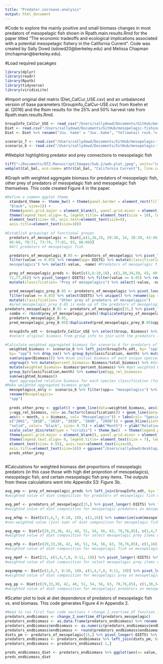 ```yaml
---
title: "Predator.increase.analysis"
output: html_document
---
```


#Code to explore the mainly positive and small biomass changes in most predators of mesopelagic fish shown in Rpath.main.results.Rmd for the paper titled "The economic tradeoffs and ecological implications associated with a potential mesopelagic fishery in the California Current". Code was created by Sally Dowd (sdowd20@berkeley.edu) and Melissa Chapman (mchapman@berkeley.edu).

#Load required pacakges
```r
library(dplyr)
library(readr)
library(Rpath)
library(tidyverse)
library(viridisLite)
```

#Import original diet matrix (Diet_CalCur_USE.csv) and an unbalanced version of base parameters (Groupinfo_CalCur-USE.csv) from Koehn et al. (2016) and the Rsim results for the 25% and 50% harvest rate from Rpath.main.results.Rmd.
```r
GroupInfo_CalCur_USE <- read_csv("/Users/sallydowd/Documents/GitHub/mesopelagic-fishing/Data/GroupInfo_CalCur-USE.csv")
Diet <- read.csv("/Users/sallydowd/Documents/GitHub/mesopelagic-fishing/Data/Diet_CalCur_USE.csv")  
Diet <- Diet %>% rename("Juv. hake" = "Juv..hake", "Yellowtail rock."= "Yellowtail.rock.", "Shelf rock."= "Shelf.rock.", "P. Ocean Perch"= "P..Ocean.Perch", "Longspine thorny."= "Longspine.thorny.", "Tufted Puffin"= "Tufted.Puffin", "Leach's S. Petrel"= "Leach.s.S..Petrel","Fin whale"= "Fin.whale", "Slope rock."= "Slope.rock.", "carniv-zoops"= "carniv.zoops", "small jellies"= "small.jellies", "large jellies"= "large.jellies", "pandalid shp"= "pandalid.shp", "benthic shp"= "benthic.shp", "tanner crab"= "tanner.crb", "Benthic fish"= "Benthic.fish", "surf perch"= "surf.perch", "Other cephal."= "Other.cephal.", "Market squid"= "Market.squid", "Pacific Mackerel"= "Pacific.Mackerel", "Juv. rock."= "Juv..rock.", "Canary rock."= "Canary.rock.", "Widow rock."= "Widow.rock.", "Splitnose rock."= "Splitnose.rock.", "Shortspine thorny."= "Shortspine.thorny.", "Common murre"= "Common.murre", "Western Gull"= "Western.Gull", "Resident Orcas"= "Resident.Orcas", "Sperm whale"= "Sperm.whale", "Harbor seals"= "Harbor.seals", "Sea Lions"= "Sea.Lions", "Juv. Ele. Seal"= "Juv..Ele..Seal", "Fur seals"= "Fur.seals", "Brandt's corm."= "Brandt.s.corm.", "Double corm."= "Double.corm.", "Pelagic cormorant"= "Pelagic.cormorant") #Relabel functional group names for compatibility with Rpath scenario datasets 

scenario_7 <- read.csv("/Users/sallydowd/Documents/GitHub/mesopelagic-fishing/Data/Scenario_7.csv")
scenario_6 <- read.csv("/Users/sallydowd/Documents/GitHub/mesopelagic-fishing/Data/Scenario_6.csv")
```

#Webplot highlighting predator and prey connections to mesopelagic fish 
```r
tiff("~/Documents/OTZ.Manuscript/Images/Sub.2/web.plot.jpeg", units="in", width=6, height=5, res=600, compression = 'lzw')
webplot(Cal_bal, eco.name= attr(Cal_bal, "California Current"), line.col="grey", labels=FALSE, highlight= "mesopelagics", highlight.col= c("blue", "red", "NA"), label.num=TRUE, label.cex=0.7, fleets=FALSE) + standard_theme
```

#Graph with weighted aggregate biomass for predators of mesopelagic fish, other prey of predators of mesopelagic fish and mesopelagic fish themselves. This code created Figure 4 in the paper. 
```r
#Define a common ggplot theme 
  standard_theme <- theme_bw() + theme(panel.border = element_rect(fill=NA, colour =
  "black", size=1)) + 
  theme(panel.grid.major = element_blank(), panel.grid.minor = element_blank()) +
  theme(legend.text.align= 0, legend.title= element_text(size = 10), legend.text =
  element_text(size= 9), axis.text=element_text(size=9),
  axis.title=element_text(size=10))
   
#Establish groupings of functional groups 
  predators_of_mesopelagic <- Diet[,c(1,16,19, 29:30, 34, 38:39, 43:49, 51:57, 59:61, 64,
  66:68, 70:71, 73:74, 77:81, 83, 86:89)]
  #All predators of mesopelagic fish

  predators_of_mesopelagic_0.05 <- predators_of_mesopelagic %>% pivot_longer(-DIETS) %>%
  filter(value >= 0.05) %>% rename(spp= DIETS) %>% mutate(classification= "Predators of
  mesopelagics") %>% select(-value, -name) #Predators of mesopelagic fish that have at least 5% of their diet consist of mesopelagics

  prey_of_mesopelagic_preds <- Diet[c(3,6:10,18), c(1,30,34,39, 43, 49, 52, 55, 57, 64,
  71,77,86)] %>% pivot_longer(-DIETS) %>% filter(value >= 0.05) %>% rename(spp= DIETS)%>%
  mutate(classification= "Prey of mesopelagics") %>% select(-value, -name) #Identify prey of mesopelagics where higher diet proportion predators of mesopelagic fish have at least 0.05 in their diet 

  pred_mesopelagic_prey_0.05 <- predators_of_mesopelagic %>% pivot_longer(-DIETS) %>%
  filter(value >= 0.05) %>% select(DIETS) %>% unique() %>% rename(spp = DIETS) %>%
  mutate(classification= "Other prey of predators of mesopelagics")
  #pred_mesopelagic_prey_0.05 is made up of the predators of mesopelagic fish (as defined above) that have other prey consisting of at least 5% of their diet    
predators_mesopelagic_0.05 <- predators_of_mesopelagic[15,] %>% pivot_longer(-DIETS) %>% filter(value >= 0.05) %>% select(name) %>% mutate(classification= "Predators of mesopelagics") %>% rename(spp= name)
  combo <- rbind(prey_of_mesopelagic_preds[!duplicated(prey_of_mesopelagic_preds$spp),],
  predators_mesopelagic_0.05,
  pred_mesopelagic_prey_0.05[!duplicated(pred_mesopelagic_prey_0.05$spp),])

  GroupInfo_edt <- GroupInfo_CalCur_USE %>% select(Group, Biomass) %>% rename(spp= Group)
  #select original biomass from group info to join with the predators (consumers) in both groupings of functional groups

#Calculate weighted aggregated biomass for scenario 6 for predators of mesopelagic fish  and other prey of predators of mesopelagic fish.
  weighted_biomass <- scenario_6 %>% left_join(GroupInfo_edt, by= "spp") %>% left_join(combo,
  by= "spp") %>% drop_na() %>% group_by(classification, month) %>% mutate(total_biomass=
  sum(unique(Biomass))) %>% #sum initial biomass of each unique species groupings by month
  ungroup() %>% mutate(percent_biomass= Biomass/total_biomass) %>% #divide initial biomass for a species by total biomass for a species group
  mutate(weighted_biomass= biomass*percent_biomass) %>% #get weighted biomass by multiplying relative biomass by percent biomass 
  group_by(classification,month) %>% summarize(agg_rel_biomass=
  sum(weighted_biomass))
  #get aggregated relative biomass for each species classification (functional group grouping) by summing weighted biomass for each species classification for each month  
#Make weighted aggregated biomass graph 
  mesopelagics_only <- scenario_6 %>% filter(spp== "mesopelagics") %>%
  rename(Mesopelagics=
  "spp")
  
  preds_other_prey <- ggplot() + geom_line(data=weighted_biomass, aes(x=month,
  y=agg_rel_biomass, col= as.factor(classification))) + geom_line(data=mesopelagics_only,
  aes(x = month, y = biomass, col= "Mesopelagics")) + labs(col= "Species classification") + scale_x_continuous(name= "Year", breaks= c(0, 120, 240, 360, 480, 600), labels=
  c("2001", "2010", "2020", "2030", "2040", "2050")) + geom_hline(yintercept=1, linetype=
  "solid", color= "black", size= 0.75) + xlab("Month") + ylab("Relative biomass") + 
  scale_color_discrete(type = "viridis") + theme_bw()  + theme(legend.position= c(0.57, 0.60)) + theme(panel.border = element_rect(fill=NA, colour ="black", size=1)) + 
  theme(panel.grid.major = element_blank(), panel.grid.minor = element_blank()) +
  theme(legend.text.align= 0, legend.title= element_text(size = 7), legend.text =
  element_text(size= 6.55), axis.text=element_text(size=9),
  axis.title=element_text(size=10)) + ggsave("/Users/sallydowd/desktop/test.jpeg", width= 3, height= 4)
  preds_other_prey   
  
```

#Calculations for weighted biomass diet proportions of mesopelagic predators (in this case those with high diet proprotion of mesopelagics), mesopelagic fish, and certain mesopelagic fish prey items. The outputs from these calculations went into Appendix S3: Figure 3b. 
```r
avg_pmp <- prey_of_mesopelagic_preds %>% left_join(GroupInfo_edt, by= "spp") %>% mutate(total_biomass= sum(unique(Biomass))) %>% mutate(bio_DC_weight = (Biomass*value)/total_biomass) %>% summarize(sum(bio_DC_weight))
#weighted value of diet composition for predators of mesopelagic fish on mesopelagic prey (that at least one of these predators prey on for at least 5% of their diet)

avg_pmf <- predators_of_mesopelagic[15,] %>% pivot_longer(-DIETS) %>% filter(value >= 0.05) %>% rename(spp= name) %>% left_join(GroupInfo_edt, by= "spp") %>% mutate(total_biomass= sum(unique(Biomass))) %>% mutate(bio_DC_weight = (Biomass*value)/total_biomass) %>% summarize(sum(bio_DC_weight))
#weighted value of diet composition for mesopelagic predators on mesopelagic fish

avg_mfmp <- Diet[c(3,6,7, 8:10, 18), c(1,16)] %>% summarize(sum(mesopelagics))
#non-weighted value (just sum) of diet composition for mesopelagic fish on mesopelagic prey (if divided Biomass of mesopelagics by total_biomass of mesopelagics it would just equal 1)

avg_mpp <- Diet[c(29,33,38, 42, 48, 51, 54, 56, 63, 70,76,85), c(1,4,7,8, 9:11, 19)] %>% pivot_longer(-DIETS) %>% rename(spp= name) %>% left_join(GroupInfo_edt, by= "spp") %>% mutate(total_biomass= sum(unique(Biomass))) %>% mutate(bio_DC_weight = (Biomass*value)/total_biomass) %>% summarize(sum(bio_DC_weight))
#weighted value of diet composition for select mesopelagic prey items on mesopelagic predators

avg_mfp <- Diet[c(29,33,38, 42, 48, 51, 54, 56, 63, 70,76,85), c(1,16)] %>% summarize(mean(mesopelagics))
#weighted value of diet composition for mesopelagic fish on mesopelagic predators

avg_mpmf <- Diet[15, c(1,4,7,8, 9:11, 19)] %>% pivot_longer(-DIETS) %>% rename(spp= name) %>% left_join(GroupInfo_edt, by= "spp") %>% mutate(total_biomass= sum(unique(Biomass))) %>% mutate(bio_DC_weight = (Biomass*value)/total_biomass) %>% summarize(sum(bio_DC_weight))
#weighted value of diet composition for select mesopelagic prey items on mesopelagic fish

avgsmpmp <- Diet[c(3,6,7, 8:10, 18), c(1,4,7,8, 9:11, 19)] %>% pivot_longer(-DIETS) %>% rename(spp= name) %>% left_join(GroupInfo_edt, by= "spp") %>% mutate(total_biomass= sum(unique(Biomass))) %>% mutate(bio_DC_weight = (Biomass*value)/total_biomass) %>% summarize(sum(bio_DC_weight)) 
#weighted value of diet composition for mesopelagic prey on mesopelagic prey  
  
avg_pp <- Diet[c(29,33,38, 42, 48, 51, 54, 56, 63, 70,76,85), c(1,30,34,39, 43, 49, 52, 55, 57, 64, 71,77,86)] %>% pivot_longer(-DIETS) %>% rename(spp= name) %>% left_join(GroupInfo_edt, by= "spp") %>% mutate(total_biomass= sum(unique(Biomass))) %>% mutate(bio_DC_weight = (Biomass*value)/total_biomass) %>% summarize(sum(bio_DC_weight)) 
#weighted value of diet composition for mesopelagic predators on mesopelagic predators
```

#Scatter plot to look at diet dependence of predators of mesopelagic fish vs. end biomass. This code generates Figure 4 in Appendix 2. 
```r
#Need to run first four code sections + change_2_overtime_df function in Rpath_main_results.Rmd for this code to work
predators_endbiomass <- change_2_overtime_df(predators_mesopelagic)
predators_endbiomass <- as.data.frame(predators_endbiomass) %>% rename(endbiomass= value)
predators_endbiomass$endbiomass <- as.numeric(predators_endbiomass$endbiomass)
predators_endbiomass$endbiomass <- round(predators_endbiomass$endbiomass,digit=2) 
diets_pm <- predators_of_mesopelagic[15,] %>% pivot_longer(-DIETS) %>% rename(species = name)
predators_endbiomass <- predators_endbiomass %>% left_join(diets_pm, by= "species") %>% select(-DIETS)
predators_endbiomass <- predators_endbiomass[-1,]

preds_endbiomass_diet <- predators_endbiomass %>% ggplot(aes(x= value, y= endbiomass)) + geom_point() + xlab("Diet proportion on mesopelagics") + ylab("Relative end biomass") + standard_theme 
preds_endbiomass_diet
```

